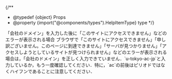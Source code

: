
{/**
  * @typedef {object} Props
  * @property {import("@components/types").HelpItemType} type
  */}

<HelpItem lang="ja" type={props.type}>
  <Fragment slot="problem">「会社のドメイン」を入力した後に「このサイトにアクセスできません」などのエラーが表示される場合</Fragment>
  <Fragment slot="solution">ブラウザで「このサイトにアクセスできません」「申し訳ございません。このページに到達できません」「サーバが見つかりません」「アクセスしようとしているサイトが見つけられません」などのエラーが表示される場合は，「会社のドメイン」を正しく入力できていません．`u-tokyo-ac-jp`と入力しているか，もう一度確認してください．特に，`ac`の前後はピリオドではなくハイフンであることに注意してください．</Fragment>
</HelpItem>
